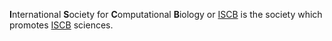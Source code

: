 '''I'''nternational '''S'''ociety for '''C'''omputational '''B'''iology or [[wp:ISCB|ISCB]] is the society which promotes [[wp:computational biology|ISCB]] sciences.